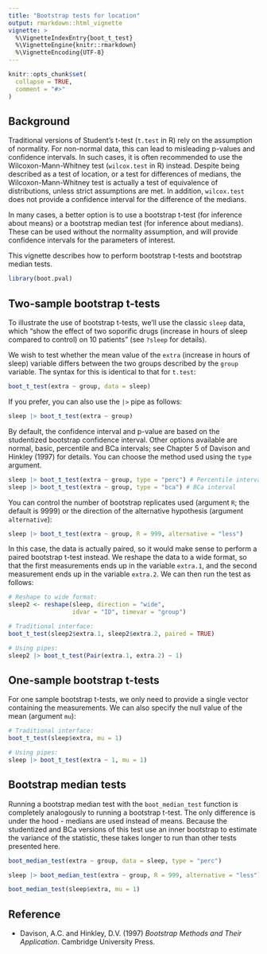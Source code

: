 ```yaml
---
title: "Bootstrap tests for location"
output: rmarkdown::html_vignette
vignette: >
  %\VignetteIndexEntry{boot_t_test}
  %\VignetteEngine{knitr::rmarkdown}
  %\VignetteEncoding{UTF-8}
---
```


```r
knitr::opts_chunk$set(
  collapse = TRUE,
  comment = "#>"
)
```

## Background
Traditional versions of Student's t-test (`t.test` in R) rely on the assumption of normality. For non-normal data, this can lead to misleading p-values and confidence intervals. In such cases, it is often recommended to use the Wilcoxon-Mann-Whitney test (`wilcox.test` in R) instead. Despite being described as a test of location, or a test for differences of medians, the Wilcoxon-Mann-Whitney test is actually a test of equivalence of distributions, unless strict assumptions are met. In addition, `wilcox.test` does not provide a confidence interval for the difference of the medians.

In many cases, a better option is to use a bootstrap t-test (for inference about means) or a bootstrap median test (for inference about medians). These can be used without the normality assumption, and will provide confidence intervals for the parameters of interest.

This vignette describes how to perform bootstrap t-tests and bootstrap median tests.


```r
library(boot.pval)
```

## Two-sample bootstrap t-tests
To illustrate the use of bootstrap t-tests, we'll use the classic `sleep` data, which "show the effect of two soporific drugs (increase in hours of sleep compared to control) on 10 patients" (see `?sleep` for details).

We wish to test whether the mean value of the `extra` (increase in hours of sleep) variable differs between the two groups described by the `group` variable. The syntax for this is identical to that for `t.test`:

```r
boot_t_test(extra ~ group, data = sleep)
```

If you prefer, you can also use the `|>` pipe as follows:

```r
sleep |> boot_t_test(extra ~ group)
```

By default, the confidence interval and p-value are based on the studentized bootstrap confidence interval. Other options available are normal, basic, percentile and BCa intervals; see Chapter 5 of Davison and Hinkley (1997) for details. You can choose the method used using the `type` argument.

```r
sleep |> boot_t_test(extra ~ group, type = "perc") # Percentile interval
sleep |> boot_t_test(extra ~ group, type = "bca") # BCa interval
```

You can control the number of bootstrap replicates used (argument `R`; the default is 9999) or the direction of the alternative hypothesis (argument `alternative`):

```r
sleep |> boot_t_test(extra ~ group, R = 999, alternative = "less")
```

In this case, the data is actually paired, so it would make sense to perform a paired bootstrap t-test instead. We reshape the data to a wide format, so that the first measurements ends up in the variable `extra.1`, and the second measurement ends up in the variable `extra.2`. We can then run the test as follows:

```r
# Reshape to wide format:
sleep2 <- reshape(sleep, direction = "wide",
                  idvar = "ID", timevar = "group")

# Traditional interface:
boot_t_test(sleep2$extra.1, sleep2$extra.2, paired = TRUE)

# Using pipes:
sleep2 |> boot_t_test(Pair(extra.1, extra.2) ~ 1)
```

## One-sample bootstrap t-tests
For one sample bootstrap t-tests, we only need to provide a single vector containing the measurements. We can also specify the null value of the mean (argument `mu`):

```r
# Traditional interface:
boot_t_test(sleep$extra, mu = 1)

# Using pipes:
sleep |> boot_t_test(extra ~ 1, mu = 1)
```

## Bootstrap median tests
Running a bootstrap median test with the `boot_median_test` function is completely analogously to running a bootstrap t-test. The only difference is under the hood - medians are used instead of means. Because the studentized and BCa versions of this test use an inner bootstrap to estimate the variance of the statistic, these takes longer to run than other tests presented here.

```r
boot_median_test(extra ~ group, data = sleep, type = "perc")

sleep |> boot_median_test(extra ~ group, R = 999, alternative = "less")

boot_median_test(sleep$extra, mu = 1)
```


## Reference
* Davison, A.C. and Hinkley, D.V. (1997) _Bootstrap Methods and Their Application_. Cambridge University Press.
